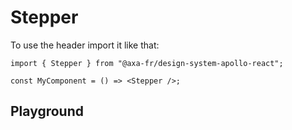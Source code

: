
<Meta of={StepperStories} name="Stepper Client" />

# Stepper

To use the header import it like that:

```tsx title="test.js"
import { Stepper } from "@axa-fr/design-system-apollo-react";

const MyComponent = () => <Stepper />;
```

## Playground

<Canvas of={StepperStories.Playground} />

<Controls of={StepperStories.Playground} />
